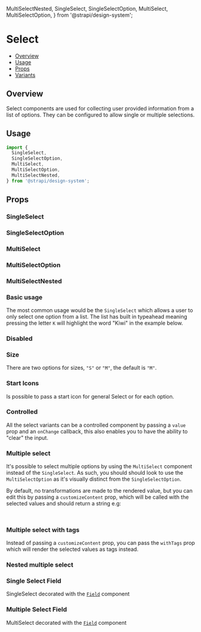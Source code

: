   MultiSelectNested,
  SingleSelect,
  SingleSelectOption,
  MultiSelect,
  MultiSelectOption,
} from '@strapi/design-system';


<Meta of={SelectStories} />

# Select

- [Overview](#overview)
- [Usage](#usage)
- [Props](#props)
- [Variants](#variants)

## Overview

Select components are used for collecting user provided information from a list of options. They can be configured to
allow single or multiple selections.

<ViewSource path="components/Select" />

## Usage

```js
import {
  SingleSelect,
  SingleSelectOption,
  MultiSelect,
  MultiSelectOption,
  MultiSelectNested,
} from '@strapi/design-system';
```

<Canvas of={SelectStories.Base} />

## Props

### SingleSelect

<TypeTable of={SingleSelect} />

### SingleSelectOption

<TypeTable of={SingleSelectOption} />

### MultiSelect

<TypeTable of={MultiSelect} />

### MultiSelectOption

<TypeTable of={MultiSelectOption} />

### MultiSelectNested

<TypeTable of={MultiSelectNested} />

### Basic usage

The most common usage would be the `SingleSelect` which allows a user to only select one option from a list. The list
has built in typeahead meaning pressing the letter `K` will highlight the word "Kiwi" in the example below.

<Canvas of={SelectStories.Base} />

### Disabled

<Canvas of={SelectStories.Disabled} />

### Size

There are two options for sizes, `"S"` or `"M"`, the default is `"M"`.

<Canvas of={SelectStories.Size} />

### Start Icons

Is possible to pass a start icon for general Select or for each option.

<Canvas of={SelectStories.StartIcon} />

### Controlled

All the select variants can be a controlled component by passing a `value` prop and an `onChange` callback, this also
enables you to have the ability to "clear" the input.

<Canvas of={SelectStories.Controlled} />

### Multiple select

It's possible to select multiple options by using the `MultiSelect` component instead of the `SingleSelect`. As such,
you should should look to use the `MultiSelectOption` as it's visually distinct from the `SingleSelectOption`.

By default, no transformations are made to the rendered value, but you can edit this by passing a `customizeContent`
prop, which will be called with the selected values and should return a string e.g:

```js
const customizeContent = (values: string[]) => `${values.length} are currently selected`;
```

<Canvas of={SelectStories.Multiple} />

### Multiple select with tags

Instead of passing a `customizeContent` prop, you can pass the `withTags` prop which will render the selected values as
tags instead.

<Canvas of={SelectStories.MultipleWithTags} />

### Nested multiple select

<Canvas of={SelectStories.MultipleNestedSelect} />

### Single Select Field

SingleSelect decorated with the [`Field`](../?path=/docs/components-field--docs) component

<Canvas of={SelectStories.SingleSelectField} />

### Multiple Select Field

MultiSelect decorated with the [`Field`](../?path=/docs/components-field--docs) component

<Canvas of={SelectStories.MultiSelectField} />
